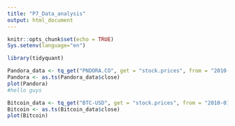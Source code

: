 ```yaml
---
title: "P7_Data_analysis"
output: html_document
---
```


```r
knitr::opts_chunk$set(echo = TRUE)
Sys.setenv(language="en")

library(tidyquant)
```


```r

Pandora_data <- tq_get("PNDORA.CO", get = "stock.prices", from = "2010-01-01", to = "2020-09-08")
Pandora <- as.ts(Pandora_data$close)
plot(Pandora)
#hello guys

Bitcoin_data <- tq_get("BTC-USD", get = "stock.prices", from = "2010-01-01", to = "2020-09-08")
Bitcoin <- as.ts(Bitcoin_data$close)
plot(Bitcoin)
```

